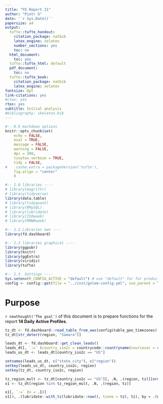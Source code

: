 ```yaml
---
title: "FD Report 21"
author: "Piotr G"
date: '`r Sys.Date()`'
papersize: a4
output:
  tufte::tufte_handout:
    citation_package: natbib
    latex_engine: xelatex
    number_sections: yes
    toc: no
  html_document:
    toc: yes
  tufte::tufte_html: default
  pdf_document:
    toc: no
  tufte::tufte_book:
    citation_package: natbib
    latex_engine: xelatex
fontsize: 8pt
link-citations: yes
#ctex: yes
rtex: yes
subtitle: Initial analysis
#bibliography: skeleton.bib
---
```


```r
#-- 0.0 markdown options
knitr::opts_chunk$set(
    echo = FALSE,
    eval = TRUE,
    message = FALSE,
    warning = FALSE,
    dpi = 300,
    tinytex.verbose = TRUE,
    tidy = FALSE, 
#    cashe.extra = packageVersion('tufte'),
    fig.align = "center"
    )
```


```r
#-- 1.0 libraries ----
# library(magrittr)
# library(tidyverse)
library(data.table)
# library(tidyquant)
# library(RMySQL)
# library(lubridate)
# library(ISOweek)
# library(MMWRweek)

#-- 1.2 Libraries own ----
library(fd.dashboard)

#-- 1.3 libraries graphical ----
library(ggpubr)
library(knitr)
library(ggExtra)
library(viridis)
library(tufte)


```

```r

#-- 1.3. Settings ----
Sys.setenv(R_CONFIG_ACTIVE = "default") # use "default" for for production, "development" for prototyping
config <- config::get(file = "../inst/golem-config.yml", use_parent = TRUE)

```

# Purpose

`r newthought('The goal')` of this document is to prepare functions for the report **14 Daily Active Profiles**.


```r

tz_dt <- fd.dashboard::read_table_from_aws(config$table_geo_timezones)
tz_dt[str_detect(region, "Samara")]

leads_dt <- fd.dashboard::get_clean_leads()
leads_dt[, `:=` (country_iso2c = countrycode::countryname(sourcevar = country, destination = "iso2c"))]
leads_us_dt <- leads_dt[country_iso2c == "US"]

setnames(leads_us_dt, c("state_city"), c("region"))
setkey(leads_us_dt, country_iso2c, region)
setkey(tz_dt, country_iso2c, region)

tz_region_mult <- tz_dt[country_iso2c == "US"][, .N, .(region, tz)][order(-N)][, .N, .(region)][N > 2, region]
x1 <- tz_dt[region %in% tz_region_mult, .N, .(region, tz)]

x1[, `:=` (n = .I)]
x1[4, .(lubridate::with_tz(lubridate::now(), tzone = tz), tz), by = .(n)]


```


